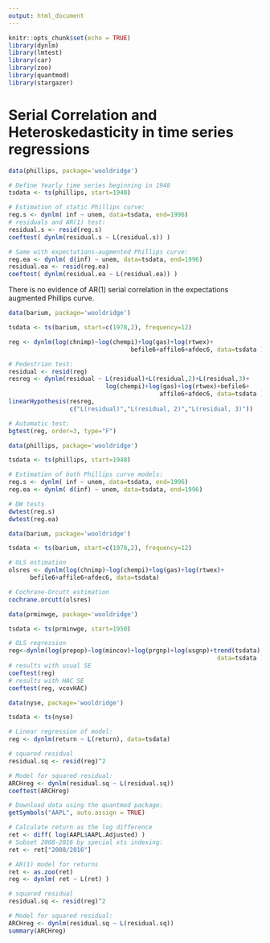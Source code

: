 ```yaml
---
output: html_document
---
```


```r
knitr::opts_chunk$set(echo = TRUE)
library(dynlm)
library(lmtest)
library(car)
library(zoo)
library(quantmod)
library(stargazer)
```

# Serial Correlation and Heteroskedasticity in time series regressions

```r
data(phillips, package='wooldridge')

# Define Yearly time series beginning in 1948
tsdata <- ts(phillips, start=1948)

# Estimation of static Phillips curve:
reg.s <- dynlm( inf ~ unem, data=tsdata, end=1996)
# residuals and AR(1) test:
residual.s <- resid(reg.s)
coeftest( dynlm(residual.s ~ L(residual.s)) )

# Same with expectations-augmented Phillips curve:
reg.ea <- dynlm( d(inf) ~ unem, data=tsdata, end=1996)
residual.ea <- resid(reg.ea)
coeftest( dynlm(residual.ea ~ L(residual.ea)) )
```
There is no evidence of AR(1) serial correlation in the expectations augmented Phillips curve.

```r
data(barium, package='wooldridge')

tsdata <- ts(barium, start=c(1978,2), frequency=12)

reg <- dynlm(log(chnimp)~log(chempi)+log(gas)+log(rtwex)+
                                  befile6+affile6+afdec6, data=tsdata )

# Pedestrian test: 
residual <- resid(reg)
resreg <- dynlm(residual ~ L(residual)+L(residual,2)+L(residual,3)+
                           log(chempi)+log(gas)+log(rtwex)+befile6+
                                          affile6+afdec6, data=tsdata )
linearHypothesis(resreg, 
                 c("L(residual)","L(residual, 2)","L(residual, 3)"))

# Automatic test:
bgtest(reg, order=3, type="F")

```

```r
data(phillips, package='wooldridge')

tsdata <- ts(phillips, start=1948)

# Estimation of both Phillips curve models:
reg.s <- dynlm( inf ~ unem, data=tsdata, end=1996)
reg.ea <- dynlm( d(inf) ~ unem, data=tsdata, end=1996)

# DW tests
dwtest(reg.s)
dwtest(reg.ea)
```

```r
data(barium, package='wooldridge')

tsdata <- ts(barium, start=c(1978,2), frequency=12)

# OLS estimation
olsres <- dynlm(log(chnimp)~log(chempi)+log(gas)+log(rtwex)+
      befile6+affile6+afdec6, data=tsdata)

# Cochrane-Orcutt estimation
cochrane.orcutt(olsres)
```

```r
data(prminwge, package='wooldridge')

tsdata <- ts(prminwge, start=1950)

# OLS regression
reg<-dynlm(log(prepop)~log(mincov)+log(prgnp)+log(usgnp)+trend(tsdata), 
                                                          data=tsdata )
# results with usual SE
coeftest(reg)
# results with HAC SE
coeftest(reg, vcovHAC)
```

```r
data(nyse, package='wooldridge')

tsdata <- ts(nyse)

# Linear regression of model:
reg <- dynlm(return ~ L(return), data=tsdata) 

# squared residual
residual.sq <- resid(reg)^2

# Model for squared residual:
ARCHreg <- dynlm(residual.sq ~ L(residual.sq)) 
coeftest(ARCHreg)
```

```r
# Download data using the quantmod package:
getSymbols("AAPL", auto.assign = TRUE)

# Calculate return as the log difference
ret <- diff( log(AAPL$AAPL.Adjusted) )
# Subset 2008-2016 by special xts indexing:
ret <- ret["2008/2016"]

# AR(1) model for returns
ret <- as.zoo(ret)
reg <- dynlm( ret ~ L(ret) ) 

# squared residual
residual.sq <- resid(reg)^2

# Model for squared residual:
ARCHreg <- dynlm(residual.sq ~ L(residual.sq)) 
summary(ARCHreg)
```